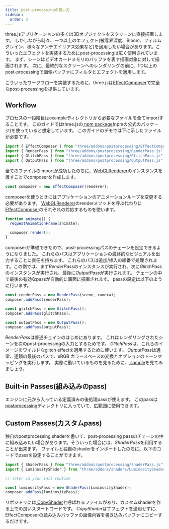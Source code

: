 ```yaml
---
title: post-processingの使い方
sidebar:
  order: 3
---
```


three.jsアプリケーションの多くは3Dオブジェクトをスクリーンに直接描画します。
しかしながら時々、一つ以上のエフェクト(被写界深度、Bloom、フィルムグレイン、様々なアンチエイリアス効果など)を適用したい場合があります。こういったエフェクトを実装するためにpost-processingは広く使用されています。
まず、シーンはビデオカードメモリのバッファを表す描画対象に対して描画されます。
次に、最終的なスクリーンへのレンダリングの前に、1つ以上のpost-processingで画像バッファにフィルタとエフェクトを適用します。

こういったワークフローを実装するために、three.jsは[EffectComposer](examples/postprocessing/EffectComposer)で完全なpost-processingを提供しています。

## Workflow

プロセスの一段階目はexampleディレクトリから必要なファイルを全てimportすることです。
このガイドではthree.jsの[ npm package](https://www.npmjs.com/package/three)(npmの公式のパッケージ)を使っていると想定しています。
このガイドのデモでは下に示したファイルが必要です。

```javascript
import { EffectComposer } from "three/addons/postprocessing/EffectComposer.js";
import { RenderPass } from "three/addons/postprocessing/RenderPass.js";
import { GlitchPass } from "three/addons/postprocessing/GlitchPass.js";
import { OutputPass } from "three/addons/postprocessing/OutputPass.js";
```

全てのファイルのimportが成功したのちに、[WebGLRenderer](api/renderers/WebGLRenderer)のインスタンスを渡すことでcomposerを作成します。

```javascript
const composer = new EffectComposer(renderer);
```

composerを使うときにはアプリケーションのアニメーションループを変更する必要があります。
[WebGLRenderer](api/renderers/WebGLRenderer)のrenderメソッドを呼ぶ代わりに[EffectComposer](examples/postprocessing/EffectComposer)のそれぞれの対応するものを使います。

```javascript
function animate() {
  requestAnimationFrame(animate);

  composer.render();
}
```

composerが準備できたので、post-processingパスのチェーンを設定できるようになりました。
これらのパスはアプリケーションの最終的なビジュアルを出力することに責任を持ちます。
これらのパスは追加/挿入の順番で処理されます。この例では、まず*RenderPass*のインスタンスが実行され、次に*GlitchPass*のインスタンスが実行され、最後に*OutputPass*が実行されます。
チェーンの中で最後の有効なpassが自動的に画面に描画されます。
passの設定は以下のように行います。

```javascript
const renderPass = new RenderPass(scene, camera);
composer.addPass(renderPass);

const glitchPass = new GlitchPass();
composer.addPass(glitchPass);

const outputPass = new OutputPass();
composer.addPass(outputPass);
```

*RenderPass*は普通チェインのはじめにあります。
これはレンダリングされたシーンを次のpost-processingの入力とするためです。
*GlitchPass*は、これらのイメージをワイルドなglitch effectを適用するために使います。
*OutputPass*は通常、連鎖の最後のパスで、sRGB カラースペースの変換とオプションのトーンマッピングを実行します。
実際に動いているものを見るために、[ sample](https://threejs.org/examples/webgl_postprocessing_glitch)を見てみましょう。

## Built-in Passes(組み込みのpass)

エンジンに元から入っている定義済みの後処理passが使えます。
このpassは[ postprocessing](https://github.com/mrdoob/three.js/tree/dev/examples/jsm/postprocessing)ディレクトリに入っていて、広範囲に使用できます。

## Custom Passes(カスタムpass)

独自のpostprocessing shaderを書いて、post-processing passのチェーンの中に組み込みたい場合があります。そういった場合には、*ShaderPass*を利用することが出来ます。
ファイルと独自のshaderをインポートしたのちに、以下のコードでpassを設定することができます。

```javascript
import { ShaderPass } from "three/addons/postprocessing/ShaderPass.js";
import { LuminosityShader } from "three/addons/shaders/LuminosityShader.js";

// later in your init routine

const luminosityPass = new ShaderPass(LuminosityShader);
composer.addPass(luminosityPass);
```

リポジトリには[ CopyShader](https://github.com/mrdoob/three.js/blob/master/examples/jsm/shaders/CopyShader.js)と呼ばれるファイルがあり、カスタムshaderを作る上での良いスタートコードです。
*CopyShader*はエフェクトを適用せずに、EffectComposerの読み込みバッファの画像内容を書き込みバッファにコピーするだけです。
